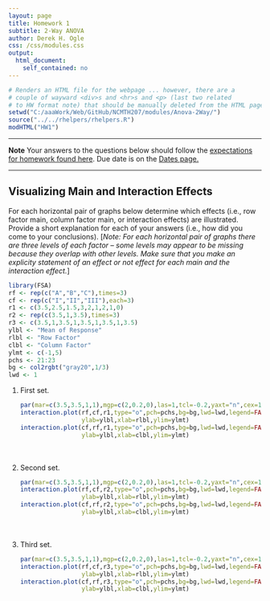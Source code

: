 ```yaml
---
layout: page
title: Homework 1
subtitle: 2-Way ANOVA
author: Derek H. Ogle
css: /css/modules.css
output:
  html_document:
    self_contained: no
---
```


```r
# Renders an HTML file for the webpage ... however, there are a
# couple of wayward <div>s and <hr>s and <p> (last two related
# to HW format note) that should be manually deleted from the HTML page.
setwd("C:/aaaWork/Web/GitHub/NCMTH207/modules/Anova-2Way/")
source("../../rhelpers/rhelpers.R")
modHTML("HW1")
```

----

<div class="alert alert-warning">
  <strong>Note</strong> Your answers to the questions below should follow the <a href="../../resources/hwformat" target="_blank">expectations for homework found here</a>. Due date is on the <a href="../../resources/Dates-Current" target="_blank">Dates page.</a>
</div>

----

## Visualizing Main and Interaction Effects
For each horizontal pair of graphs below determine which effects (i.e., row factor main, column factor main, or interaction effects) are illustrated. Provide a short explanation for each of your answers (i.e., how did you come to your conclusions). [*Note: For each horizontal pair of graphs there are three levels of each factor -- some levels may appear to be missing because they overlap with other levels. Make sure that you make an explicity statement of an effect or not effect for each main and the interaction effect.*]

```r
library(FSA)
rf <- rep(c("A","B","C"),times=3)
cf <- rep(c("I","II","III"),each=3)
r1 <- c(3.5,2.5,1.5,3,2,1,2,1,0)
r2 <- rep(c(3.5,1,3.5),times=3)
r3 <- c(3.5,1,3.5,1,3.5,1,3.5,1,3.5)
ylbl <- "Mean of Response"
rlbl <- "Row Factor"
clbl <- "Column Factor"
ylmt <- c(-1,5)
pchs <- 21:23
bg <- col2rgbt("gray20",1/3)
lwd <- 1
```

<ol>
<li>First set.</li>
```r
par(mar=c(3.5,3.5,1,1),mgp=c(2,0.2,0),las=1,tcl=-0.2,yaxt="n",cex=1.1)
interaction.plot(rf,cf,r1,type="o",pch=pchs,bg=bg,lwd=lwd,legend=FALSE,
                 ylab=ylbl,xlab=rlbl,ylim=ylmt)
interaction.plot(cf,rf,r1,type="o",pch=pchs,bg=bg,lwd=lwd,legend=FALSE,
                 ylab=ylbl,xlab=clbl,ylim=ylmt)
```

<br><br>
<li>Second set.</li>
```r
par(mar=c(3.5,3.5,1,1),mgp=c(2,0.2,0),las=1,tcl=-0.2,yaxt="n",cex=1.1)
interaction.plot(rf,cf,r2,type="o",pch=pchs,bg=bg,lwd=lwd,legend=FALSE,
                 ylab=ylbl,xlab=rlbl,ylim=ylmt)
interaction.plot(cf,rf,r2,type="o",pch=pchs,bg=bg,lwd=lwd,legend=FALSE,
                 ylab=ylbl,xlab=clbl,ylim=ylmt)
```

<br><br>
<li>Third set.</li>
```r
par(mar=c(3.5,3.5,1,1),mgp=c(2,0.2,0),las=1,tcl=-0.2,yaxt="n",cex=1.1)
interaction.plot(rf,cf,r3,type="o",pch=pchs,bg=bg,lwd=lwd,legend=FALSE,
                 ylab=ylbl,xlab=rlbl,ylim=ylmt)
interaction.plot(cf,rf,r3,type="o",pch=pchs,bg=bg,lwd=lwd,legend=FALSE,
                 ylab=ylbl,xlab=clbl,ylim=ylmt)
```

</ol>
